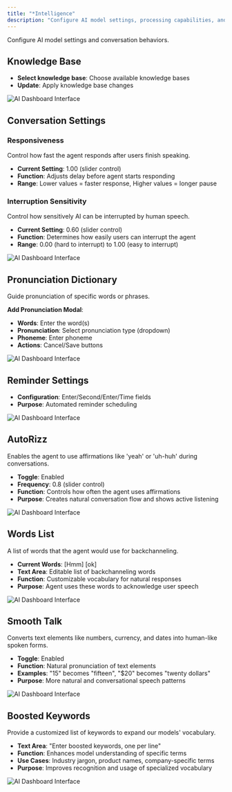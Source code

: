 ```yaml
---
title: "*Intelligence"
description: "Configure AI model settings, processing capabilities, and cognitive behaviors"
---
```



Configure AI model settings and conversation behaviors.

## Knowledge Base
- **Select knowledge base**: Choose available knowledge bases
- **Update**: Apply knowledge base changes

![AI Dashboard Interface](/images/ai/knowledge-base.png)
## Conversation Settings

### Responsiveness
Control how fast the agent responds after users finish speaking.
- **Current Setting**: 1.00 (slider control)
- **Function**: Adjusts delay before agent starts responding
- **Range**: Lower values = faster response, Higher values = longer pause


### Interruption Sensitivity
Control how sensitively AI can be interrupted by human speech.
- **Current Setting**: 0.60 (slider control)
- **Function**: Determines how easily users can interrupt the agent
- **Range**: 0.00 (hard to interrupt) to 1.00 (easy to interrupt)

![AI Dashboard Interface](/images/ai/conversation-setting.png)

## Pronunciation Dictionary
Guide pronunciation of specific words or phrases.

**Add Pronunciation Modal**:
- **Words**: Enter the word(s)
- **Pronunciation**: Select pronunciation type (dropdown)
- **Phoneme**: Enter phoneme
- **Actions**: Cancel/Save buttons

![AI Dashboard Interface](/images/ai/pronunciation-dictionary.png)
## Reminder Settings
- **Configuration**: Enter/Second/Enter/Time fields
- **Purpose**: Automated reminder scheduling

![AI Dashboard Interface](/images/ai/reminder-settings.png)

## AutoRizz
Enables the agent to use affirmations like 'yeah' or 'uh-huh' during conversations.

- **Toggle**: Enabled
- **Frequency**: 0.8 (slider control)
- **Function**: Controls how often the agent uses affirmations
- **Purpose**: Creates natural conversation flow and shows active listening

![AI Dashboard Interface](/images/ai/auto-rizz.png)
## Words List
A list of words that the agent would use for backchanneling.

- **Current Words**: [Hmm] [ok]
- **Text Area**: Editable list of backchanneling words
- **Function**: Customizable vocabulary for natural responses
- **Purpose**: Agent uses these words to acknowledge user speech

![AI Dashboard Interface](/images/ai/word-list.png)
## Smooth Talk
Converts text elements like numbers, currency, and dates into human-like spoken forms.

- **Toggle**: Enabled
- **Function**: Natural pronunciation of text elements
- **Examples**: "15" becomes "fifteen", "$20" becomes "twenty dollars"
- **Purpose**: More natural and conversational speech patterns

![AI Dashboard Interface](/images/ai/smooth-talk.png)
## Boosted Keywords
Provide a customized list of keywords to expand our models' vocabulary.

- **Text Area**: "Enter boosted keywords, one per line"
- **Function**: Enhances model understanding of specific terms
- **Use Cases**: Industry jargon, product names, company-specific terms
- **Purpose**: Improves recognition and usage of specialized vocabulary 

![AI Dashboard Interface](/images/ai/boosted-keywords.png)